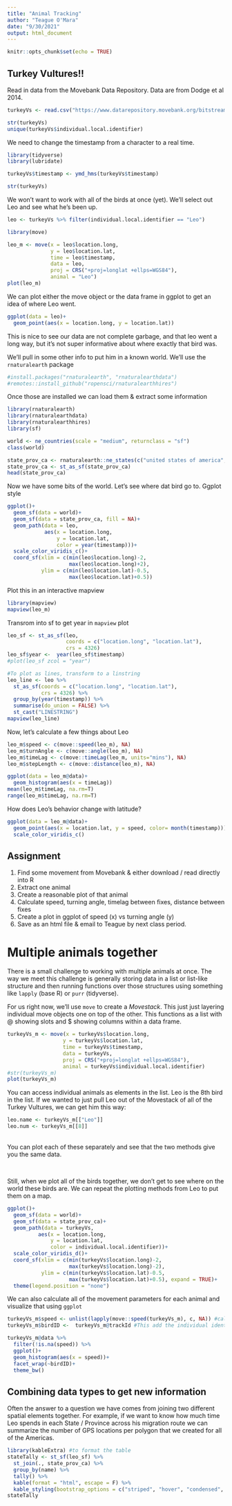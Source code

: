 ```yaml
---
title: "Animal Tracking"
author: "Teague O'Mara"
date: "9/30/2021"
output: html_document
---
```


```r
knitr::opts_chunk$set(echo = TRUE)
```

## Turkey Vultures!!

Read in data from the Movebank Data Repository. Data are from Dodge et al 2014.

```r

turkeyVs <- read.csv("https://www.datarepository.movebank.org/bitstream/handle/10255/move.363/Turkey%20vultures%20in%20North%20and%20South%20America.csv?sequence=1")

str(turkeyVs)
unique(turkeyVs$individual.local.identifier)
```

We need to change the timestamp from a character to a real time.

```r
library(tidyverse)
library(lubridate)

turkeyVs$timestamp <- ymd_hms(turkeyVs$timestamp)

str(turkeyVs)

```
We won't want to work with all of the birds at once (yet). We'll select out Leo and see what he's been up.

```r
leo <- turkeyVs %>% filter(individual.local.identifier == "Leo")

library(move)

leo_m <- move(x = leo$location.long,
              y = leo$location.lat,
              time = leo$timestamp,
              data = leo,
              proj = CRS("+proj=longlat +ellps=WGS84"),
              animal = "Leo")
plot(leo_m)

```

We can plot either the move object or the data frame in ggplot to get an idea of where Leo went.

```r
ggplot(data = leo)+
  geom_point(aes(x = location.long, y = location.lat))
```


This is nice to see our data are not complete garbage, and that leo went a long way, but it's not super informative about where exactly that bird was. 

We'll pull in some other info to put him in a known world. We'll use the `rnaturalearth` package

```r
#install.packages("rnaturalearth", "rnaturalearthdata")
#remotes::install_github("ropensci/rnaturalearthhires")

```
Once those are installed we can load them & extract some information


```r
library(rnaturalearth)
library(rnaturalearthdata)
library(rnaturalearthhires)
library(sf)

world <- ne_countries(scale = "medium", returnclass = "sf")
class(world)

state_prov_ca <- rnaturalearth::ne_states(c("united states of america", "canada", "mexico", "guatemala", "honduras", "nicaragua", "costa rica", "panama", "colombia", "venezuela"))
state_prov_ca <- st_as_sf(state_prov_ca)
head(state_prov_ca)

```


Now we have some bits of the world. Let's see where dat bird go to. Ggplot style

```r
ggplot()+
  geom_sf(data = world)+
  geom_sf(data = state_prov_ca, fill = NA)+
  geom_path(data = leo,
            aes(x = location.long,
                y = location.lat,
                color = year(timestamp)))+
  scale_color_viridis_c()+
  coord_sf(xlim = c(min(leo$location.long)-2, 
                    max(leo$location.long)+2),
           ylim = c(min(leo$location.lat)-0.5,
                    max(leo$location.lat)+0.5))
```

Plot this in an interactive mapview

```r
library(mapview)
mapview(leo_m)

```

Transrom into sf to get year in `mapview` plot
```r

leo_sf <- st_as_sf(leo, 
                   coords = c("location.long", "location.lat"),
                   crs = 4326)
leo_sf$year <-  year(leo_sf$timestamp)
#plot(leo_sf zcol = "year")

#To plot as lines, transform to a linstring
leo_line <- leo %>% 
  st_as_sf(coords = c("location.long", "location.lat"),
           crs = 4326) %>% 
  group_by(year(timestamp)) %>% 
  summarise(do_union = FALSE) %>% 
  st_cast("LINESTRING")
mapview(leo_line)

```

 Now, let's calculate a few things about Leo
 
```r
leo_m$speed <- c(move::speed(leo_m), NA)
leo_m$turnAngle <- c(move::angle(leo_m), NA)
leo_m$timeLag <- c(move::timeLag(leo_m, units="mins"), NA)
leo_m$stepLength <- c(move::distance(leo_m), NA)

ggplot(data = leo_m@data)+
  geom_histogram(aes(x = timeLag))
mean(leo_m$timeLag, na.rm=T)
range(leo_m$timeLag, na.rm=T)
```

How does Leo's behavior change with latitude?

```r
ggplot(data = leo_m@data)+
  geom_point(aes(x = location.lat, y = speed, color= month(timestamp)))+
  scale_color_viridis_c()

```


## Assignment

1. Find some movement from Movebank & either download / read directly into R
2. Extract one animal
3. Create a reasonable plot of that animal
4. Calculate speed, turning angle, timelag between fixes, distance between fixes
5. Create a plot in ggplot of speed (x) vs turning angle (y)
6. Save as an html file & email to Teague by next class period.


# Multiple animals together
There is a small challenge to working with multiple animals at once. The way we meet this challenge is generally storing data in a list or list-like structure and then running functions over those structures using something like `lapply` (base R) or `purr` (tidyverse).

For us right now, we'll use `move` to create a *Movestack*. This just just layering individual move objects one on top of the other. This functions as a list with @ showing slots and $ showing columns within a data frame. 

```r

turkeyVs_m <- move(x = turkeyVs$location.long,
                  y = turkeyVs$location.lat,
                  time = turkeyVs$timestamp,
                  data = turkeyVs,
                  proj = CRS("+proj=longlat +ellps=WGS84"),
                  animal = turkeyVs$individual.local.identifier)
#str(turkeyVs_m)
plot(turkeyVs_m)
```

You can access individual animals as elements in the list. Leo is the 8th bird in the list. If we wanted to just pull Leo out of the Movestack of all of the Turkey Vultures, we can get him this way:

```r

leo.name <- turkeyVs_m[["Leo"]]
leo.num <- turkeyVs_m[[8]]
```

<br>
You can plot each of these separately and see that the two methods give you the same data.

<br>

Still, when we plot all of the birds together, we don't get to see where on the world these birds are. We can repeat the plotting methods from Leo to put them on a map.

```r
ggplot()+
  geom_sf(data = world)+
  geom_sf(data = state_prov_ca)+
  geom_path(data = turkeyVs,
          aes(x = location.long,
              y = location.lat,
              color = individual.local.identifier))+
  scale_color_viridis_d()+
  coord_sf(xlim = c(min(turkeyVs$location.long)-2,
                    max(turkeyVs$location.long)-2),
           ylim = c(min(turkeyVs$location.lat)-0.5,
                    max(turkeyVs$location.lat)+0.5), expand = TRUE)+
  theme(legend.position = "none")

```

We can also calculate all of the movement parameters for each animal and visualize that using `ggplot`

```r
turkeyVs_m$speed <- unlist(lapply(move::speed(turkeyVs_m), c, NA)) #calculated speed
turkeyVs_m$birdID <-  turkeyVs_m@trackId #This add the individual identifier to the stored data frame to make it a bit easier to plot.

turkeyVs_m@data %>% 
  filter(!is.na(speed)) %>% 
  ggplot()+
  geom_histogram(aes(x = speed))+
  facet_wrap(~birdID)+
  theme_bw()

```


## Combining data types to get new information
Often the answer to a question we have comes from joining two different spatial elements together. For example, if we want to know how much time Leo spends in each State / Province across his migration route we can summarize the number of GPS locations per polygon that we created for all of the Americas.

```r
library(kableExtra) #to format the table
stateTally <- st_sf(leo_sf) %>% 
  st_join(., state_prov_ca) %>% 
  group_by(name) %>% 
  tally() %>% 
  kable(format = "html", escape = F) %>%
  kable_styling(bootstrap_options = c("striped", "hover", "condensed", "responsive"))
stateTally

```

